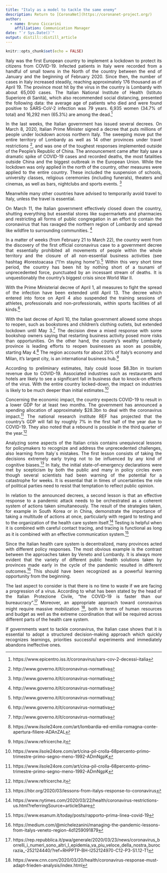 ```yaml
---
title: "Italy as a model to tackle the same enemy"
description: Return to [CoronaNet](https://coronanet-project.org/)
author:
  - name: Bruno Ciccarini 
    affiliation: Communication Manager
date: "`r Sys.Date()`"
output: distill::distill_article
---
```


```r
knitr::opts_chunk$set(echo = FALSE)
```
<style>
body {
text-align: justify}
</style>

Italy was the first European country to implement a lockdown to protect its citizens from COVID-19. Infected patients in Italy were recorded from a handful of small towns in the North of the country between the end of January and the beginning of February 2020. Since then, the number of cases in Italy increased steadily, reaching approximately 176 thousand as of April 19. The province most hit by the virus in the country is Lombardy with about 65,000 cases. The Italian National Institute of Health (Istituto Superiore di Sanità), which also recommended social distancing, presented the following data: the average age of patients who died and were found positive to SARS-CoV-2 infection was 79 years. 6,935 women (34.7% of total) and 16,292 men (65.3%) are among the dead.^[https://www.epicentro.iss.it/coronavirus/sars-cov-2-decessi-italia]

In the last weeks, the Italian government has issued several decrees. On March 8, 2020, Italian Prime Minister signed a decree that puts millions of people under lockdown across northern Italy. The sweeping move put the entire territory of Lombardy as well as 14 other provinces under travel restrictions ^[http://www.governo.it/it/coronavirus-normativa], and was one of the toughest responses implemented outside of the People's Republic of China. The announcement came after Italy saw a dramatic spike of COVID-19 cases and recorded deaths, the most fatalities outside China and the biggest outbreak in the European Union. 
While the lockdown was only applied in the north of the country, other measures were applied to the entire country. These included the suspension of schools, university classes, religious ceremonies (including funerals), theaters and cinemas, as well as bars, nightclubs and sports events. ^[http://www.governo.it/it/coronavirus-normativa]

Meanwhile many other countries have advised to temporarily avoid travel to Italy, unless the travel is essential.

On March 11, the Italian government effectively closed down the country, shutting everything but essential stores like supermarkets and pharmacies and restricting all forms of public congregation in an effort to contain the coronavirus that has ravaged the northern region of Lombardy and spread like wildfire to surrounding communities. ^[http://www.governo.it/it/coronavirus-normativa]

In a matter of weeks (from February 21 to March 22), the country went from the discovery of the first official coronavirus case to a government decree that essentially prohibited all movements of people within the whole territory and the closure of all non-essential business activities (see hashtag  #Iorestoacasa (“I’m staying home”)).^[http://www.governo.it/it/coronavirus-normativa] Within this very short time period, the country has been hit by nothing short of a tsunami of unprecedented force, punctuated by an incessant stream of deaths. It is unquestionably the country’s biggest crisis since World War II.

With the Prime Ministerial decree of April 1, all measures to fight the spread of the infection have been extended until April 13. The decree which entered into force on April 4 also suspended the training sessions of athletes, professionals and non-professionals, within sports facilities of all kinds.^[http://www.governo.it/it/coronavirus-normativa]

With the last decree of April 10, the Italian government allowed some shops to reopen, such as bookstores and children’s clothing outlets, but extended lockdown until May 3.^[http://www.governo.it/it/coronavirus-normativa] The decision drew a mixed response with some bookshop owners saying that restarting business activity posed more risks than opportunities. On the other hand, the country’s wealthy Lombardy province is leading efforts to reopen businesses as soon as possible, starting May 4.^[https://www.ilsole24ore.com/art/lombardia-ed-emilia-romagna-conte-apertura-filiere-ADAnZAL] The region accounts for about 20% of Italy’s economy and Milan, it’s largest city, is an international business hub.^[https://www.refricerche.it] 

According to preliminary estimates, Italy could loose $8.3bn in tourism revenue due to COVID-19. Associated industries such as restaurants and hotels are likely to see a significant fall in business due to knock-on effects of the virus. With the entire country locked-down, the impact on industries is likely to be much deeper than initial estimates.^[https://www.ilsole24ore.com/art/cina-pil-crolla-68percento-primo-trimestre-primo-segno-meno-1992-ADmNgpK]

Concerning the economic impact, the country expects COVID-19 to result in a lower GDP for at least two months. The government has announced a spending allocation of approximately $28.3bn to deal with the coronavirus impact.^[https://www.ilsole24ore.com/art/cina-pil-crolla-68percento-primo-trimestre-primo-segno-meno-1992-ADmNgpK] The national research institute REF has projected that the country’s GDP will fall by roughly 7% in the first half of the year due to COVID-19. They also noted that a rebound is possible in the third quarter of the year.^[ https://www.refricerche.it]

Analyzing some aspects of the Italian crisis contains unequivocal lessons for policymakers to recognize and address the unprecedented challenges, also learning from Italy´s mistakes. The first lesson consists of taking the decisions extremely early trying not to be influenced by any kind of cognitive biases.^[https://hbr.org/2020/03/lessons-from-italys-response-to-coronavirus] In Italy, the initial state-of-emergency declarations were met by scepticism by both the public and many in policy circles even though several scientists had been warning of the potential for a catastrophe for weeks. It is essential that in times of uncertainties the role of political parties need to resist that temptation to reflect public opinion. 

In relation to the announced decrees, a second lesson is that an effective response to a pandemic attack needs to be orchestrated as a coherent system of actions taken simultaneously. The result of the strategies taken, for example in South Korea or in China, demonstrate the importance of taking a multitude of actions at once, particularly with regard to testing and to the organization of the health care system itself.^[https://www.nytimes.com/2020/03/22/health/coronavirus-restrictions-us.html?referringSource=articleShare] Testing is helpful when it is combined with careful contact tracing, and tracing is functional as long as it is combined with an effective communication system.^[https://www.esanum.it/today/posts/rapporto-prima-linea-covid-19] 

Since the Italian health care system is decentralized, many provinces acted with different policy responses. The most obvious example is the contrast between the approaches taken by Veneto and Lombardy. It is always more evident that the variety of different public health solutions taken by provinces made early in the cycle of the pandemic resulted in different outcomes.^[https://medium.com/@michelezanini/managing-the-pandemic-lessons-from-italys-veneto-region-4d1259091879] This should have been recognized as a powerful learning opportunity from the beginning. 

The last aspect to consider is that there is no time to waste if we are facing a progression of a virus. According to what has been stated by the head of the Italian Protezione Civile, “the COVID-19 is faster than our bureaucracy”.^[https://rep.repubblica.it/pwa/generale/2020/03/23/news/coronavirus_borrelli_i_numeri_sono_altri_l_epidemia_va_piu_veloce_della_nostra_burocrazia_-252124440/?ref=RHPPTP-BH-I252124970-C12-P3-S1.12-T1] Moreover, an appropriate approach toward coronavirus might require massive mobilization ^[https://www.cnn.com/2020/03/20/health/coronavirus-response-must-adapt-frieden-analysis/index.html], both in terms of human resources and budget as well as the extreme coordination that will be required across different parts of the health care system.

If governments want to tackle coronavirus, the Italian case shows that it is essential to adopt a structured decision-making approach which quickly recognizes learnings, priorities successful experiments and immediately abandons ineffective ones.
